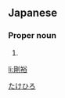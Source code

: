 ==Japanese==
{{ja-kanjitab|剛|裕}}

===Proper noun===
{{ja-pos|proper|たけひろ}}

# {{given name|male|lang=ja|sort=たけひろ}}

[[Category:Japanese male given names|たけひろ]]

[[li:剛裕]]